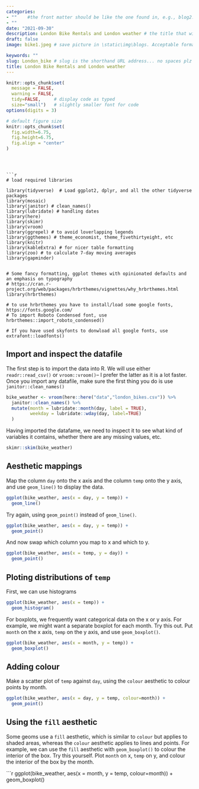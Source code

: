 ```yaml
---
categories:  
- ""    #the front matter should be like the one found in, e.g., blog2.md. It cannot be like the normal Rmd we used
- ""
date: "2021-09-30"
description: London Bike Rentals and London weather # the title that will show up once someone gets to this page
draft: false
image: bike1.jpeg # save picture in \static\img\blogs. Acceptable formats= jpg, jpeg, or png . Your iPhone pics wont work

keywords: ""
slug: London_bike # slug is the shorthand URL address... no spaces plz
title: London Bike Rentals and London weather
---
```


```r
knitr::opts_chunk$set(
  message = FALSE, 
  warning = FALSE, 
  tidy=FALSE,     # display code as typed
  size="small")   # slightly smaller font for code
options(digits = 3)

# default figure size
knitr::opts_chunk$set(
  fig.width=6.75, 
  fig.height=6.75,
  fig.align = "center"
)
```
```



```r
# load required libraries

library(tidyverse)  # Load ggplot2, dplyr, and all the other tidyverse packages
library(mosaic) 
library(janitor) # clean_names()
library(lubridate) # handling dates
library(here)
library(skimr)
library(vroom)
library(ggrepel) # to avoid loverlapping legends
library(ggthemes) # theme_economist, theme_fivethirtyeight, etc
library(knitr) 
library(kableExtra) # for nicer table formatting
library(zoo) # to calculate 7-day moving averages
library(gapminder)


# Some fancy formatting, ggplot themes with opinionated defaults and an emphasis on typography
# https://cran.r-project.org/web/packages/hrbrthemes/vignettes/why_hrbrthemes.html
library(hrbrthemes)

# to use hrbrthemes you have to install/load some google fonts, https://fonts.google.com/
# To import Roboto Condensed font, use
hrbrthemes::import_roboto_condensed()

# If you have used skyfonts to donwload all google fonts, use 
extrafont::loadfonts()

```


## Import and inspect the datafile

The first step is to import the data into R. We will use either `readr::read_csv()` or `vroom::vroom()`-- I prefer the latter as it is a lot faster. Once you import any datafile, make sure the first thing you do is  use `janitor::clean_names()`

```r
bike_weather <- vroom(here::here("data","london_bikes.csv")) %>% 
  janitor::clean_names() %>% 
  mutate(month = lubridate::month(day, label = TRUE),
         weekday = lubridate::wday(day, label=TRUE)
  )
```

Having imported the datafame, we need to inspect it to see what kind of variables it contains, whether there are any missing values, etc. 

```r

skimr::skim(bike_weather)

```


## Aesthetic mappings 

Map the column `day` onto the x axis and the column `temp` onto the y axis, and use `geom_line()` to display the data.


```r
ggplot(bike_weather, aes(x = day, y = temp)) +
  geom_line()
```
Try again, using  `geom_point()` instead of `geom_line()`.


```r
ggplot(bike_weather, aes(x = day, y = temp)) +
  geom_point()
```

And now swap which column you map to x and which to y.


```r
ggplot(bike_weather, aes(x = temp, y = day)) +
  geom_point()
```

## Ploting distributions of `temp`

First, we can use histograms
```r
ggplot(bike_weather, aes(x = temp)) +
  geom_histogram()
```


For boxplots, we frequently want categorical data on the x or y axis. For example, we might want a separate boxplot for each month. Try this out. Put `month` on the x axis, `temp` on the y axis, and use `geom_boxplot()`.


```r
ggplot(bike_weather, aes(x = month, y = temp)) +
  geom_boxplot()
```


## Adding colour

Make a scatter plot of `temp` against `day`, using the `colour` aesthetic to colour points by month. 

```r
ggplot(bike_weather, aes(x = day, y = temp, colour=month)) +
  geom_point()
```

## Using the `fill` aesthetic

Some geoms use a `fill` aesthetic, which is similar to `colour` but applies to shaded areas, whereas the `colour` aesthetic applies to lines and points. For example, we can use the `fill` aesthetic with `geom_boxplot()` to colour the interior of the box. Try this yourself. Plot `month` on x, `temp` on y, and colour the interior of the box by the month.


```r
ggplot(bike_weather, aes(x = month, y = temp, colour=month)) +
  geom_boxplot()


